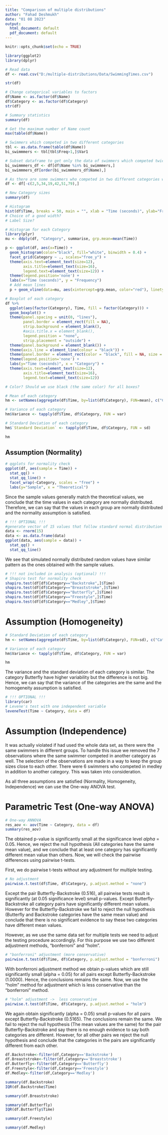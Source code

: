 ```yaml
---
title: "Comparison of multiple distributions"
author: "Fahad Deshmukh"
date: "01 08 2023"
output:
  html_document: default
  pdf_document: default
---
```


```r
knitr::opts_chunk$set(echo = TRUE)
```

```r
library(ggplot2)
library(dplyr)
```

```r
# Read data
df <- read.csv("D:/multiple-distributions/Data/SwimmingTimes.csv")
```

```r
str(df)
```

```r
# Change categorical variables to factors
df$Name <- as.factor(df$Name)
df$Category <- as.factor(df$Category)
str(df)
```

```r
# Summary statistics
summary(df)
```

```r
# Get the maximum number of Name count
max(table(df$Name))
```

```r
# Swimmers which competed in two different categories
tbl <- as.data.frame(table(df$Name))
bi_swimmmers <- tbl[tbl$Freq>1,]$Var1

# Subset dataframe to get only the data of swimmers which competed twice
bi_swimmmers_df <- df[df$Name %in% bi_swimmmers,]
bi_swimmmers_df[order(bi_swimmmers_df$Name),]
```

```r
# As there are some swimmers who competed in two different categories we will remove them from one competition. By doing so we will have each swimmer only once in the data set.   
df <- df[-c(2,5,34,19,42,51,79),]
```

```r
# New Category sizes
summary(df)
```


```r
# Histogram
hist(df$Time, breaks = 50, main = "", xlab = "Time (seconds)", ylab="Frequency", cex.lab = 1.5)
# Choice of a good width?
# Label Size?
```

```r
# Histogram for each Category
library(plyr)
mu <- ddply(df, "Category", summarise, grp.mean=mean(Time))

p <- ggplot(df, aes(x=Time)) +
  geom_histogram(color="black", fill="white", binwidth = 0.4) +
  facet_grid(Category ~ ., scales="free_y") +
  theme(axis.text=element_text(size=12), 
        axis.title=element_text(size=16),
        legend.text=element_text(size=12)) +
  theme(legend.position='none') +
  labs(x="Time (seconds)", y = "Frequency") 
  # Add mean lines
  p + geom_vline(data=mu, aes(xintercept=grp.mean, color="red"), linetype="solid")
```


```r
# Boxplot of each category
df %>% 
  ggplot(aes(factor(Category), Time, fill = factor(Category))) +
  geom_boxplot() +
  theme(panel.spacing = unit(0, "lines"),
        panel.border = element_rect(fill = NA),
        strip.background = element_blank(),
        #axis.title.x = element_blank(),
        legend.position = "none",
        strip.placement = "outside") +
  theme(panel.background = element_blank()) +
  theme(axis.line = element_line(colour = "black")) +
  theme(panel.border = element_rect(color = "black", fill = NA, size = 1)) +
  theme(legend.position='none') +
  labs(y="Time (seconds)", x = "Category") +
  theme(axis.text=element_text(size=12), 
        axis.title=element_text(size=16),
        legend.text=element_text(size=12))

# Color? Should we use black (the same color) for all boxes?
```

```r
# Mean of each category
hm <- setNames(aggregate(df$Time, by=list(df$Category), FUN=mean), c("Category", "Mean")) 

# Variance of each category
hm$Variance <- tapply(df$Time, df$Category, FUN = var)

# Standard Deviation of each category
hm$`Standard Deviation` <- tapply(df$Time, df$Category, FUN = sd)

hm 
```


## Assumption (Normality)

```r
# qqplots for normality check
ggplot(df, aes(sample = Time)) +
  stat_qq() +
  stat_qq_line() +
  facet_wrap(~Category, scales = "free") +
  labs(y="Sample", x = "Theoretical")
```

Since the sample values generally match the theoretical values, we conclude that the time values in each category are normally distributed. Therefore, we can say that the values in each group are normally distributed and the normality assumption is satisfied. 

```r
# !!! OPTIONAL !!!
#generate vector of 15 values that follow standard normal distribution
data <- rnorm(15)
data <- as.data.frame(data)
ggplot(data, aes(sample = data)) +
  stat_qq() +
  stat_qq_line()
```

We see that simulated normally distributed random values have similar pattern as the ones obtained with the sample values.

```r
# !!! not included in analysis (optional) !!!
# Shapiro test for normality check
shapiro.test(df[df$Category=="Backstroke",]$Time)
shapiro.test(df[df$Category=="Breaststroke",]$Time)
shapiro.test(df[df$Category=="Butterfly",]$Time)
shapiro.test(df[df$Category=="Freestyle",]$Time)
shapiro.test(df[df$Category=="Medley",]$Time)
```

# Assumption (Homogeneity)

```r
# Standard Deviation of each category
hm <- setNames(aggregate(df$Time, by=list(df$Category), FUN=sd), c("Category", "Standard Deviation")) 

# Variance of each category
hm$Variance <- tapply(df$Time, df$Category, FUN = var)

hm
```

The variance and the standard deviation of each category is similar. The category Butterfly have higher variability but the difference is not big. Hence, we can say that the variance of the categories are the same and the homogeneity assumption is satisfied.

```r
# !!! OPTIONAL !!!
library(car)
# Levene's test with one independent variable
leveneTest(Time ~ Category, data = df)
```


# Assumption (Independence)

It was actually violated if had used the whole data set, as there were the same swimmers in different groups. To handle this issue we removed the 7 observations where the same swimmer competed in another category as well. The selection of the observations are made in a way to keep the group sizes close to each other. There were 6 swimmers who competed in medley in addition to another category. This was taken into consideration. 

As all three assumptions are satisfied (Normality, Homogeneity, Independence) we can use the One-way ANOVA test.

# Parametric Test (One-way ANOVA)

```r
# One-way ANNOVA
res_aov <- aov(Time ~ Category, data = df)
summary(res_aov)
```

The obtained p-value is significantly small at the significance level $alpha$ = 0.05. Hence, we reject the null hypothesis (All categories have the same mean value), and we conclude that at least one category has significantly different mean value than others. Now, we will check the pairwise differences using pairwise t-tests.

First, we do pairwise t-tests without any adjustment for multiple testing.

```r
# No adjustment
pairwise.t.test(df$Time, df$Category, p.adjust.method = "none")
```

Except the pair Butterfly-Backstroke (0.516), all pairwise tests result is significantly (at 0.05 significance level) small p-values. Except Butterfly-Backstroke all category pairs have significantly different mean values. However for the Butterfly-Backstroke we fail to reject the null hypothesis (Butterfly and Backstroke categories have the same mean value) and conclude that there is no significant evidence to say these two categories have different mean values. 

However, as we use the same data set for multiple tests we need to adjust the testing procedure accordingly. For this purpose we use two different adjustment methods, "bonferroni" and "holm". 

```r
# "bonferroni" adjustment (more conservative)
pairwise.t.test(df$Time, df$Category, p.adjust.method = "bonferroni")
```

With bonferroni adjustment method we obtain p-values which are still significantly small (alpha = 0.05) for all pairs except Butterfly-Backstroke (1.0000). Hence, the conclusions remains the same. Now, we use the "holm" method for adjustment which is less conservative than the "bonferroni" method.

```r
# "holm" adjustment ->  less conservative
pairwise.t.test(df$Time, df$Category, p.adjust.method = "holm")
```

We again obtain significantly (alpha = 0.05) small p-values for all pairs except Butterfly-Backstroke (0.5165). The conclusions remain the same. We fail to reject the null hypothesis (The mean values are the same) for the pair Butterfly-Backstroke and say there is no enough evidence to say both categories are different. However, for all other pairs we reject the null hypothesis and conclude that the categories in the pairs are significantly different from each other.
```r
df.Backstroke<-filter(df,Category=='Backstroke')
df.Breaststroke<-filter(df,Category=='Breaststroke')
df.Butterfly<-filter(df,Category=='Butterfly')
df.Freestyle<-filter(df,Category=='Freestyle')
df.Medley<-filter(df,Category=='Medley')
```
```r
summary(df.Backstroke)
IQR(df.Backstroke$Time)
```
```r
summary(df.Breaststroke)

```

```r
summary(df.Butterfly)
IQR(df.Butterfly$Time)
```

```r
summary(df.Freestyle)
```

```r
summary(df.Medley)
```

